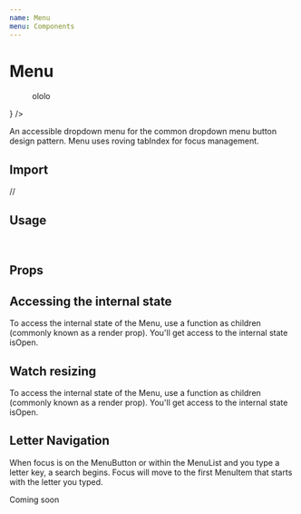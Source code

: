 ```yaml
---
name: Menu
menu: Components
---
```



# Menu

<Div />

<Intro />

<Menu trigger={<div>ololo</div>} />

An accessible dropdown menu for the common dropdown menu button design pattern. Menu
uses roving tabIndex for focus management.

## Import

//

## Usage

<Intro />

<br />

## Props

## Accessing the internal state

To access the internal state of the Menu, use a function as children (commonly known as a render prop).
You'll get access to the internal state isOpen.

## Watch resizing

To access the internal state of the Menu, use a function as children (commonly known as a render prop).
You'll get access to the internal state isOpen.

## Letter Navigation

When focus is on the MenuButton or within the MenuList and you type a letter key, a search begins.
Focus will move to the first MenuItem that starts with the letter you typed.

Coming soon
